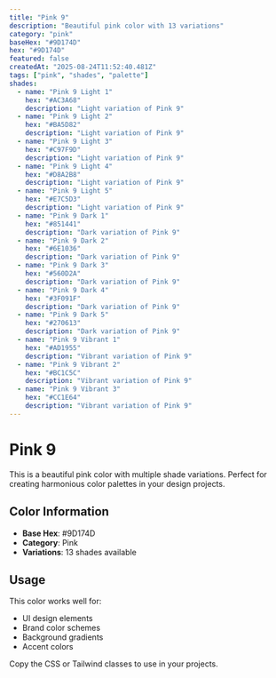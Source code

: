 ```yaml
---
title: "Pink 9"
description: "Beautiful pink color with 13 variations"
category: "pink"
baseHex: "#9D174D"
hex: "#9D174D"
featured: false
createdAt: "2025-08-24T11:52:40.481Z"
tags: ["pink", "shades", "palette"]
shades:
  - name: "Pink 9 Light 1"
    hex: "#AC3A68"
    description: "Light variation of Pink 9"
  - name: "Pink 9 Light 2"
    hex: "#BA5D82"
    description: "Light variation of Pink 9"
  - name: "Pink 9 Light 3"
    hex: "#C97F9D"
    description: "Light variation of Pink 9"
  - name: "Pink 9 Light 4"
    hex: "#D8A2B8"
    description: "Light variation of Pink 9"
  - name: "Pink 9 Light 5"
    hex: "#E7C5D3"
    description: "Light variation of Pink 9"
  - name: "Pink 9 Dark 1"
    hex: "#851441"
    description: "Dark variation of Pink 9"
  - name: "Pink 9 Dark 2"
    hex: "#6E1036"
    description: "Dark variation of Pink 9"
  - name: "Pink 9 Dark 3"
    hex: "#560D2A"
    description: "Dark variation of Pink 9"
  - name: "Pink 9 Dark 4"
    hex: "#3F091F"
    description: "Dark variation of Pink 9"
  - name: "Pink 9 Dark 5"
    hex: "#270613"
    description: "Dark variation of Pink 9"
  - name: "Pink 9 Vibrant 1"
    hex: "#AD1955"
    description: "Vibrant variation of Pink 9"
  - name: "Pink 9 Vibrant 2"
    hex: "#BC1C5C"
    description: "Vibrant variation of Pink 9"
  - name: "Pink 9 Vibrant 3"
    hex: "#CC1E64"
    description: "Vibrant variation of Pink 9"
---
```


# Pink 9

This is a beautiful pink color with multiple shade variations. Perfect for creating harmonious color palettes in your design projects.

## Color Information

- **Base Hex**: #9D174D
- **Category**: Pink
- **Variations**: 13 shades available

## Usage

This color works well for:
- UI design elements
- Brand color schemes  
- Background gradients
- Accent colors

Copy the CSS or Tailwind classes to use in your projects.
